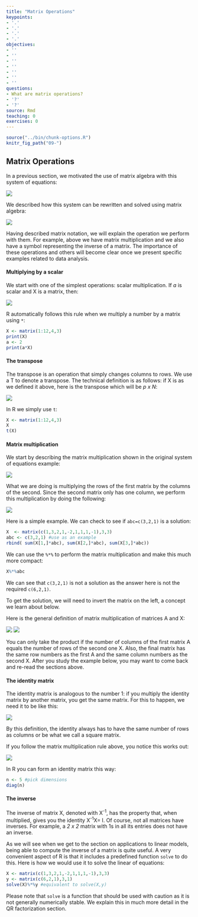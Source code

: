 ```yaml
---
title: "Matrix Operations"
keypoints:
- '.'
- '.'
- '.'
- '.'
objectives:
- ''
- ''
- ''
- ''
- ''
- ''
- ''
questions:
- What are matrix operations?
- '?'
- '?'
source: Rmd
teaching: 0
exercises: 0
---
```


```r
source("../bin/chunk-options.R")
knitr_fig_path("09-")
```

## Matrix Operations

In a previous section, we motivated the use of matrix algebra with this system of equations:

![](../fig/03-system-linear-equations.png)

We described how this system can be rewritten and solved using matrix algebra:

![](../fig/03-matrix-alg-notation.png)

Having described matrix notation, we will explain the operation we perform with them. For example, above we have matrix multiplication and we also have a symbol representing the inverse of a matrix. The importance of these operations and others will become clear once we present specific examples related to data analysis.

#### Multiplying by a scalar

We start with one of the simplest operations: scalar multiplication. If <i>a</i> is scalar and &Chi; is a matrix, then:

![](../fig/04-multiply-matrix-by-scalar.png)

R automatically follows this rule when we multiply a number by a matrix using `*`:

```r
X <- matrix(1:12,4,3)
print(X)
a <- 2
print(a*X)
```


#### The transpose

The transpose is an operation that simply changes columns to rows. We use a &Tau; to denote a transpose. The technical definition is as follows: if &Chi; is as we defined it above, here is the transpose which will be <i>p x N</i>:

![](../fig/04-transpose-matrix.png)

In R we simply use `t`:

```r
X <- matrix(1:12,4,3)
X
t(X)
```

#### Matrix multiplication

We start by describing the matrix multiplication shown in the original system of equations example:

![](../fig/03-system-linear-equations.png)

What we are doing is multiplying the rows of the first matrix by the columns of the second. Since the second matrix only has one column, we perform this multiplication by doing the following:

![](../fig/04-matrix-multiplication.png)

Here is a simple example. We can check to see if `abc=c(3,2,1)` is a solution:

```r
X  <- matrix(c(1,3,2,1,-2,1,1,1,-1),3,3)
abc <- c(3,2,1) #use as an example
rbind( sum(X[1,]*abc), sum(X[2,]*abc), sum(X[3,]*abc))
```

We can use the `%*%` to perform the matrix multiplication and make this much more compact:

```r
X%*%abc
```


We can see that `c(3,2,1)` is not a solution as the answer here is not the required `c(6,2,1)`.

To get the solution, we will need to invert the matrix on the left, a concept we learn about below.

Here is the general definition of matrix multiplication of matrices &Alpha; and &Chi;:

![](../fig/04-AX-matrix.png)
![](../fig/04-equals-sigma-ax-matrix.png)

You can only take the product if the number of columns of the first matrix &Alpha; equals the number of rows of the second one &Chi;. Also, the final matrix has the same row numbers as the first &Alpha; and the same column numbers as the second &Chi;. 
After you study the example below, you may want to come back and re-read the sections above.

#### The identity matrix

The identity matrix is analogous to the number 1: if you multiply the identity matrix by another matrix, you get the same matrix. For this to happen, we need it to be like this:

![](../fig/04-identity-matrix.png)

By this definition, the identity always has to have the same number of rows as columns or be what we call a square matrix.

If you follow the matrix multiplication rule above, you notice this works out:

![](../fig/04-X-times-identity-matrix.png)

In R you can form an identity matrix this way:
```r
n <- 5 #pick dimensions
diag(n)
```

#### The inverse

The inverse of matrix &Chi;, denoted with &Chi;<sup>-1</sup>, has the property that, when multiplied, gives you the identity &Chi;<sup>-1</sup>&Chi;= I. Of course, not all matrices have inverses. For example, a <i>2 x 2</i> matrix with 1s in all its entries does not have an inverse. 

As we will see when we get to the section on applications to linear models, being able to compute the inverse of a matrix is quite useful. A very convenient aspect of R is that it includes a predefined function `solve` to do this. Here is how we would use it to solve the linear of equations:

```r
X <- matrix(c(1,3,2,1,-2,1,1,1,-1),3,3)
y <- matrix(c(6,2,1),3,1)
solve(X)%*%y #equivalent to solve(X,y)
```

Please note that `solve` is a function that should be used with caution as it is not generally numerically stable. We explain this in much more detail in the QR factorization section. 
